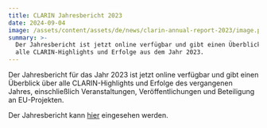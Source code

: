 ```yaml
---
title: CLARIN Jahresbericht 2023
date: 2024-09-04
image: /assets/content/assets/de/news/clarin-annual-report-2023/image.png
summary: >-
  Der Jahresbericht ist jetzt online verfügbar und gibt einen Überblick über
  alle CLARIN-Highlights und Erfolge aus dem Jahr 2023.
---
```

Der Jahresbericht für das Jahr 2023 ist jetzt online verfügbar und gibt einen Überblick über alle CLARIN-Highlights und Erfolge des vergangenen Jahres, einschließlich Veranstaltungen, Veröffentlichungen und Beteiligung an EU-Projekten.

Der Jahresbericht kann [hier](https://www.clarin.eu/sites/default/files/CLARIN_Annual-Report-2023.pdf) eingesehen werden.
